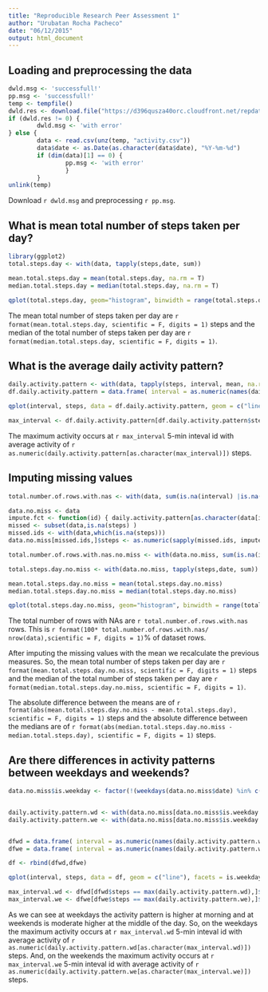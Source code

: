 ```yaml
---
title: "Reproducible Research Peer Assessment 1"
author: "Urubatan Rocha Pacheco"
date: "06/12/2015"
output: html_document
---
```

## Loading and preprocessing the data
```r
dwld.msg <- 'successfull!'
pp.msg <- 'successfull!'
temp <- tempfile()
dwld.res <- download.file("https://d396qusza40orc.cloudfront.net/repdata%2Fdata%2Factivity.zip",destfile = temp, method="curl")
if (dwld.res != 0) { 
        dwld.msg <- 'with error' 
} else {
        data <- read.csv(unz(temp, "activity.csv"))
        data$date <- as.Date(as.character(data$date), "%Y-%m-%d")
        if (dim(data)[1] == 0) { 
                pp.msg <- 'with error'
                }
        } 
unlink(temp)

```
Download `r dwld.msg` and preprocessing `r pp.msg`.
  
## What is mean total number of steps taken per day?
  
```r
library(ggplot2)
total.steps.day <- with(data, tapply(steps,date, sum))

mean.total.steps.day = mean(total.steps.day, na.rm = T)
median.total.steps.day = median(total.steps.day, na.rm = T)

qplot(total.steps.day, geom="histogram", binwidth = range(total.steps.day, na.rm =T)[2]/30)


```
  
The mean total number of steps taken per day are `r format(mean.total.steps.day, scientific = F, digits = 1)` steps and  the median of the total number of steps taken per day are `r format(median.total.steps.day, scientific = F, digits = 1)`.

## What is the average daily activity pattern?
```r
daily.activity.pattern <- with(data, tapply(steps, interval, mean, na.rm = T))
df.daily.activity.pattern = data.frame( interval = as.numeric(names(daily.activity.pattern)), steps = daily.activity.pattern )

qplot(interval, steps, data = df.daily.activity.pattern, geom = c("line"),  ylab = "average activity (steps)", xlab = "5-minute interval id." )

max_interval <- df.daily.activity.pattern[df.daily.activity.pattern$steps == max(daily.activity.pattern),]$interval

```
The maximum activity occurs at `r max_interval` 5-min inteval id with average activity of `r as.numeric(daily.activity.pattern[as.character(max_interval)])` steps.

## Imputing missing values
```r
total.number.of.rows.with.nas <- with(data, sum(is.na(interval) |is.na(steps) | is.na(date)) )

data.no.miss <- data
impute.fct <- function(id) { daily.activity.pattern[as.character(data[id,]$interval)]  }
missed <- subset(data,is.na(steps) )
missed.ids <- with(data,which(is.na(steps)))
data.no.miss[missed.ids,]$steps <- as.numeric(sapply(missed.ids, impute.fct ))

total.number.of.rows.with.nas.no.miss <- with(data.no.miss, sum(is.na(interval) |is.na(steps) | is.na(date)) )

total.steps.day.no.miss <- with(data.no.miss, tapply(steps,date, sum))

mean.total.steps.day.no.miss = mean(total.steps.day.no.miss)
median.total.steps.day.no.miss = median(total.steps.day.no.miss)

qplot(total.steps.day.no.miss, geom="histogram", binwidth = range(total.steps.day.no.miss, na.rm =T)[2]/30)


```

The total number of rows with NAs are `r total.number.of.rows.with.nas` rows. This is `r format(100* total.number.of.rows.with.nas/ nrow(data),scientific = F, digits = 1)`% of dataset rows.
  
After imputing the missing values with the mean we recalculate the previous measures. So, the mean total number of steps taken per day are `r format(mean.total.steps.day.no.miss, scientific = F, digits = 1)` steps and  the median of the total number of steps taken per day are `r format(median.total.steps.day.no.miss, scientific = F, digits = 1)`.

The absolute difference between the means are of `r format(abs(mean.total.steps.day.no.miss - mean.total.steps.day), scientific = F, digits = 1)` steps and the absolute difference between the medians are of `r format(abs(median.total.steps.day.no.miss - median.total.steps.day), scientific = F, digits = 1)` steps.
  
## Are there differences in activity patterns between weekdays and weekends?
```r
data.no.miss$is.weekday <- factor(!(weekdays(data.no.miss$date) %in% c("Sunday","Saturnday")), c("TRUE","FALSE"),c("weekday","weekend"))


daily.activity.pattern.wd <- with(data.no.miss[data.no.miss$is.weekday =="weekday",], tapply(steps, interval, mean, na.rm = T))
daily.activity.pattern.we <- with(data.no.miss[data.no.miss$is.weekday =="weekend",], tapply(steps, interval, mean, na.rm = T))


dfwd = data.frame( interval = as.numeric(names(daily.activity.pattern.wd)), steps = daily.activity.pattern.wd, is.weekday = rep("weekday", length(daily.activity.pattern.wd))   )
dfwe = data.frame( interval = as.numeric(names(daily.activity.pattern.we)), steps = daily.activity.pattern.we, is.weekday = rep("weekend", length(daily.activity.pattern.we))   )

df <- rbind(dfwd,dfwe)

qplot(interval, steps, data = df, geom = c("line"), facets = is.weekday~., ylab = "average activity (steps)", xlab = "5-minute interval id." )

max_interval.wd <- dfwd[dfwd$steps == max(daily.activity.pattern.wd),]$interval
max_interval.we <- dfwe[dfwe$steps == max(daily.activity.pattern.we),]$interval
```

As we can see at weekdays the activity pattern is higher at morning and at weekends is moderate higher at the middle of the day. So, on the weekdays the maximum activity occurs at `r max_interval.wd` 5-min inteval id with average activity of `r as.numeric(daily.activity.pattern.wd[as.character(max_interval.wd)])` steps. And, on the weekends the maximum activity occurs at `r max_interval.we` 5-min inteval id with average activity of `r as.numeric(daily.activity.pattern.we[as.character(max_interval.we)])` steps. 
